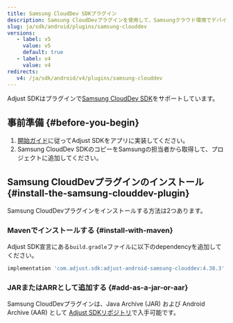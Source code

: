 ```yaml
---
title: Samsung CloudDev SDKプラグイン
description: Samsung CloudDevプラグインを使用して、Samsungクラウド環境でデバイス情報を読み取ります。
slug: ja/sdk/android/plugins/samsung-clouddev
versions:
   - label: v5
     value: v5
     default: true
   - label: v4
     value: v4
redirects:
   v4: /ja/sdk/android/v4/plugins/samsung-clouddev
---
```


Adjust SDKはプラグインで[Samsung CloudDev SDK](https://developer.samsung.com/instant-plays/samsung-clouddev-sdk/get-started.html)をサポートしています。

## 事前準備 {#before-you-begin}

1. [開始ガイド](/ja/sdk/android)に従ってAdjust SDKをアプリに実装してください。
2. Samsung CloudDev SDKのコピーをSamsungの担当者から取得して、プロジェクトに追加してください。

## Samsung CloudDevプラグインのインストール {#install-the-samsung-clouddev-plugin}

Samsung CloudDevプラグインをインストールする方法は2つあります。

### Mavenでインストールする {#install-with-maven}

Adjust SDK宣言にある`build.gradle`ファイルに以下のdependencyを追加してください。

<CodeBlock title="build.gradle">

```groovy
implementation 'com.adjust.sdk:adjust-android-samsung-clouddev:4.38.3'
```

</CodeBlock>

### JARまたはARRとして追加する {#add-as-a-jar-or-aar}

Samsung CloudDevプラグインは、Java Archive \(JAR\) および Android Archive \(AAR\) として [Adjust SDKリポジトリ](https://github.com/adjust/android_sdk/releases/latest)で入手可能です。
